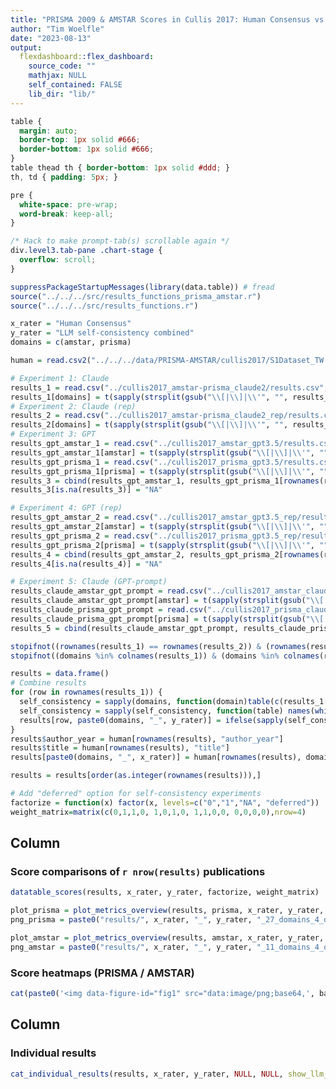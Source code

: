 ```yaml
---
title: "PRISMA 2009 & AMSTAR Scores in Cullis 2017: Human Consensus vs LLM - self-consistent for 5 / 5 experiments"
author: "Tim Woelfle"
date: "2023-08-13"
output: 
  flexdashboard::flex_dashboard:
    source_code: ""
    mathjax: NULL
    self_contained: FALSE
    lib_dir: "lib/"
---
```


```css
table {
  margin: auto;
  border-top: 1px solid #666;
  border-bottom: 1px solid #666;
}
table thead th { border-bottom: 1px solid #ddd; }
th, td { padding: 5px; }

pre {
  white-space: pre-wrap;
  word-break: keep-all;
}

/* Hack to make prompt-tab(s) scrollable again */
div.level3.tab-pane .chart-stage {
  overflow: scroll;
}
```

```r
suppressPackageStartupMessages(library(data.table)) # fread
source("../../../src/results_functions_prisma_amstar.r")
source("../../../src/results_functions.r")

x_rater = "Human Consensus"
y_rater = "LLM self-consistency combined"
domains = c(amstar, prisma)

human = read.csv2("../../../data/PRISMA-AMSTAR/cullis2017/S1Dataset_TW.csv", row.names = 1, na.strings = NULL)

# Experiment 1: Claude
results_1 = read.csv("../cullis2017_amstar-prisma_claude2/results.csv", row.names = 1, na.strings = NULL)
results_1[domains] = t(sapply(strsplit(gsub("\\[|\\]|\\'", "", results_1$llm_scores), ", ", fixed=T), as.character))
# Experiment 2: Claude (rep)
results_2 = read.csv("../cullis2017_amstar-prisma_claude2_rep/results.csv", row.names = 1, na.strings = NULL)
results_2[domains] = t(sapply(strsplit(gsub("\\[|\\]|\\'", "", results_2$llm_scores), ", ", fixed=T), as.character))
# Experiment 3: GPT
results_gpt_amstar_1 = read.csv("../cullis2017_amstar_gpt3.5/results.csv", row.names = 1, na.strings = NULL)
results_gpt_amstar_1[amstar] = t(sapply(strsplit(gsub("\\[|\\]|\\'", "", results_gpt_amstar_1$llm_scores), ", ", fixed=T), as.character))
results_gpt_prisma_1 = read.csv("../cullis2017_prisma_gpt3.5/results.csv", row.names = 1, na.strings = NULL)
results_gpt_prisma_1[prisma] = t(sapply(strsplit(gsub("\\[|\\]|\\'", "", results_gpt_prisma_1$llm_scores), ", ", fixed=T), as.character))
results_3 = cbind(results_gpt_amstar_1, results_gpt_prisma_1[rownames(results_gpt_amstar_1),])
results_3[is.na(results_3)] = "NA"

# Experiment 4: GPT (rep)
results_gpt_amstar_2 = read.csv("../cullis2017_amstar_gpt3.5_rep/results.csv", row.names = 1, na.strings = NULL)
results_gpt_amstar_2[amstar] = t(sapply(strsplit(gsub("\\[|\\]|\\'", "", results_gpt_amstar_2$llm_scores), ", ", fixed=T), as.character))
results_gpt_prisma_2 = read.csv("../cullis2017_prisma_gpt3.5_rep/results.csv", row.names = 1, na.strings = NULL)
results_gpt_prisma_2[prisma] = t(sapply(strsplit(gsub("\\[|\\]|\\'", "", results_gpt_prisma_2$llm_scores), ", ", fixed=T), as.character))
results_4 = cbind(results_gpt_amstar_2, results_gpt_prisma_2[rownames(results_gpt_amstar_2),])
results_4[is.na(results_4)] = "NA"

# Experiment 5: Claude (GPT-prompt)
results_claude_amstar_gpt_prompt = read.csv("../cullis2017_amstar_claude2/results.csv", row.names = 1, na.strings = NULL)
results_claude_amstar_gpt_prompt[amstar] = t(sapply(strsplit(gsub("\\[|\\]|\\'", "", results_claude_amstar_gpt_prompt$llm_scores), ", ", fixed=T), as.character))
results_claude_prisma_gpt_prompt = read.csv("../cullis2017_prisma_claude2/results.csv", row.names = 1, na.strings = NULL)
results_claude_prisma_gpt_prompt[prisma] = t(sapply(strsplit(gsub("\\[|\\]|\\'", "", results_claude_prisma_gpt_prompt$llm_scores), ", ", fixed=T), as.character))
results_5 = cbind(results_claude_amstar_gpt_prompt, results_claude_prisma_gpt_prompt[rownames(results_claude_amstar_gpt_prompt),])

stopifnot((rownames(results_1) == rownames(results_2)) & (rownames(results_1) == rownames(results_3)) & (rownames(results_1) == rownames(results_4)) & (rownames(results_1) == rownames(results_5)))
stopifnot((domains %in% colnames(results_1)) & (domains %in% colnames(results_2)) & (domains %in% colnames(results_3)) & (domains %in% colnames(results_4)) & (domains %in% colnames(results_5)))

results = data.frame()
# Combine results
for (row in rownames(results_1)) {
  self_consistency = sapply(domains, function(domain)table(c(results_1[row, domain], results_2[row, domain], results_3[row, domain], results_4[row, domain], results_5[row, domain])))
  self_consistency = sapply(self_consistency, function(table) names(which(table==5)))
  results[row, paste0(domains, "_", y_rater)] = ifelse(sapply(self_consistency, length), self_consistency, "deferred")
}
results$author_year = human[rownames(results), "author_year"]
results$title = human[rownames(results), "title"]
results[paste0(domains, "_", x_rater)] = human[rownames(results), domains]

results = results[order(as.integer(rownames(results))),]

# Add "deferred" option for self-consistency experiments
factorize = function(x) factor(x, levels=c("0","1","NA", "deferred"))
weight_matrix=matrix(c(0,1,1,0, 1,0,1,0, 1,1,0,0, 0,0,0,0),nrow=4)
```

Column {data-width=55}
-------------------------------------

### Score comparisons of `r nrow(results)` publications

```r
datatable_scores(results, x_rater, y_rater, factorize, weight_matrix)
```

```r
plot_prisma = plot_metrics_overview(results, prisma, x_rater, y_rater, factorize, weight_matrix, nrow=6, ncol=5)
png_prisma = paste0("results/", x_rater, "_", y_rater, "_27_domains_4_options.png")

plot_amstar = plot_metrics_overview(results, amstar, x_rater, y_rater, factorize, weight_matrix, nrow=4)
png_amstar = paste0("results/", x_rater, "_", y_rater, "_11_domains_4_options.png")
```

### Score heatmaps (<a onclick="data = 'data:image/png;base64,`r base64enc::base64encode(png_prisma)`'; $('#score-heatmaps-prisma-amstar p.image-container')[0].style = 'background: url(&quot;' + data + '&quot;) center center / contain no-repeat;'; $('p.image-container img')[0].src = data;" style="cursor: pointer">PRISMA</a> / <a onclick="data = 'data:image/png;base64,`r base64enc::base64encode(png_amstar)`'; $('#score-heatmaps-prisma-amstar p.image-container')[0].style = 'background: url(&quot;' + data + '&quot;) center center / contain no-repeat;'; $('p.image-container img')[0].src = data;" style="cursor: pointer">AMSTAR</a>) {data-height=720}

```r
cat(paste0('<img data-figure-id="fig1" src="data:image/png;base64,', base64enc::base64encode(png_prisma), '" width="1536">'))
```

Column {data-width=45}
-------------------------------------

### Individual results

```r
cat_individual_results(results, x_rater, y_rater, NULL, NULL, show_llm_message=F)
```
